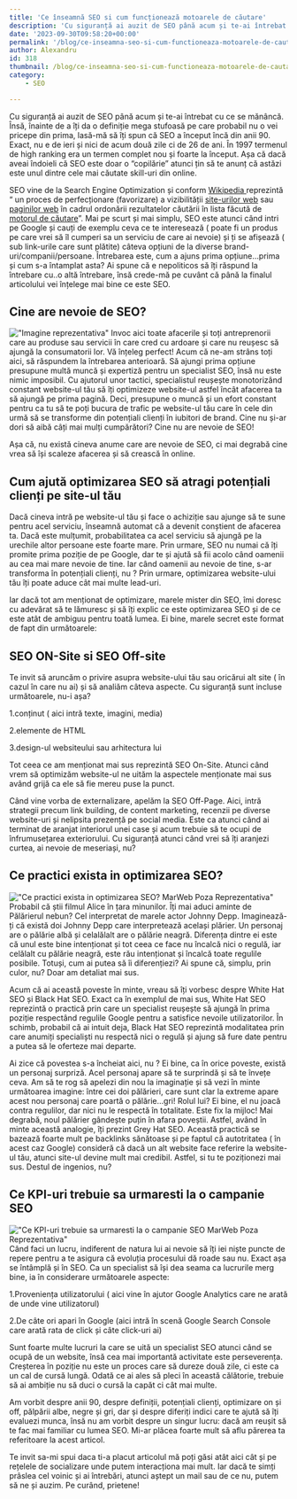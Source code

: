 ```yaml
---
title: 'Ce înseamnă SEO si cum funcționează motoarele de căutare'
description: 'Cu siguranță ai auzit de SEO până acum și te-ai întrebat cu ce se mănâncă. Însă, înainte de a îți da o definiție mega stufoasă pe care probabil nu o vei pricepe din prima, lasă-mă să îți spun că SEO a început încă din anii 90. Exact, nu e de ieri și nici de acum'
date: '2023-09-30T09:58:20+00:00'
permalink: '/blog/ce-inseamna-seo-si-cum-functioneaza-motoarele-de-cautare'
author: Alexandru
id: 318
thumbnail: /blog/ce-inseamna-seo-si-cum-functioneaza-motoarele-de-cautare/thumbnail.png
category:
    - SEO

---
```

Cu siguranță ai auzit de SEO până acum și te-ai întrebat cu ce se mănâncă. Însă, înainte de a îți da o definiție mega stufoasă pe care probabil nu o vei pricepe din prima, lasă-mă să îți spun că SEO a început încă din anii 90. Exact, nu e de ieri și nici de acum două zile ci de 26 de ani. În 1997 termenul de high ranking era un termen complet nou și foarte la început. Așa că dacă aveai îndoieli că SEO este doar o “copilărie” atunci țin să te anunț că astăzi este unul dintre cele mai căutate skill-uri din online.

SEO vine de la Search Engine Optimization și conform [Wikipedia ](https://ro.wikipedia.org/wiki/Optimizare_pentru_motoare_de_c%C4%83utare)reprezintă “ un proces de perfecționare (favorizare) a vizibilității [site-urilor web](https://ro.wikipedia.org/wiki/Web_site) sau [paginilor web](https://ro.wikipedia.org/wiki/Pagin%C4%83_web) în cadrul ordonării rezultatelor căutării în lista făcută de [motorul de căutare](https://ro.wikipedia.org/wiki/Motor_de_c%C4%83utare)”. Mai pe scurt și mai simplu, SEO este atunci când intri pe Google și cauți de exemplu ceva ce te interesează ( poate fi un produs pe care vrei să îl cumperi sa un serviciu de care ai nevoie) și ți se afișează ( sub link-urile care sunt plătite) câteva opțiuni de la diverse brand-uri/companii/persoane. Întrebarea este, cum a ajuns prima opțiune…prima și cum s-a întamplat asta? Ai spune că e nepoliticos să îți răspund la întrebare cu..o altă întrebare, însă crede-mă pe cuvânt că până la finalul articolului vei înțelege mai bine ce este SEO.

**Cine are nevoie de SEO?**
---------------------------

!["Imagine reprezentativa"](/blog/ce-inseamna-seo-si-cum-functioneaza-motoarele-de-cautare/thumbnail.png)
Invoc aici toate afacerile și toți antreprenorii care au produse sau servicii în care cred cu ardoare și care nu reușesc să ajungă la consumatorii lor. Vă înțeleg perfect! Acum că ne-am strâns toți aici, să răspundem la întrebarea anterioară. Să ajungi prima opțiune presupune multă muncă și expertiză pentru un specialist SEO, însă nu este nimic imposibil. Cu ajutorul unor tactici, specialistul reușește monotorizând constant website-ul tău să îți optimizeze website-ul astfel încât afacerea ta să ajungă pe prima pagină. Deci, presupune o muncă și un efort constant pentru ca tu să te poți bucura de trafic pe website-ul tău care în cele din urmă să se transforme din potențiali clienți în iubitori de brand. Cine nu și-ar dori să aibă câți mai mulți cumpărători? Cine nu are nevoie de SEO!

Așa că, nu există cineva anume care are nevoie de SEO, ci mai degrabă cine vrea să își scaleze afacerea și să crească în online.

**Cum ajută optimizarea SEO să atragi potențiali clienți pe site-ul tău**
-------------------------------------------------------------------------

Dacă cineva intră pe website-ul tău și face o achiziție sau ajunge să te sune pentru acel serviciu, înseamnă automat că a devenit conștient de afacerea ta. Dacă este mulțumit, probabilitatea ca acel serviciu să ajungă pe la urechile altor persoane este foarte mare. Prin urmare, SEO nu numai că îți promite prima poziție de pe Google, dar te și ajută să fii acolo când oamenii au cea mai mare nevoie de tine. Iar când oamenii au nevoie de tine, s-ar transforma în potențiali clienți, nu ? Prin urmare, optimizarea website-ului tău îți poate aduce cât mai multe lead-uri.

Iar dacă tot am menționat de optimizare, marele mister din SEO, îmi doresc cu adevărat să te lămuresc și să îți explic ce este optimizarea SEO și de ce este atât de ambiguu pentru toată lumea. Ei bine, marele secret este format de fapt din următoarele:

**SEO ON-Site si SEO Off-site**
-------------------------------

Te invit să aruncăm o privire asupra website-ului tău sau oricărui alt site ( în cazul în care nu ai) și să analiăm câteva aspecte. Cu siguranță sunt incluse următoarele, nu-i așa?

1.conținut ( aici intră texte, imagini, media)

2.elemente de HTML

3.design-ul websiteului sau arhitectura lui

Tot ceea ce am menționat mai sus reprezintă SEO On-Site. Atunci când vrem să optimizăm website-ul ne uităm la aspectele menționate mai sus având grijă ca ele să fie mereu puse la punct.

Când vine vorba de externalizare, apelăm la SEO Off-Page. Aici, intră strategii precum link building, de content marketing, recenzii pe diverse website-uri și nelipsita prezență pe social media. Este ca atunci când ai terminat de aranjat interiorul unei case și acum trebuie să te ocupi de înfrumusețarea exteriorului. Cu siguranță atunci când vrei să îți aranjezi curtea, ai nevoie de meseriași, nu?

**Ce practici exista in optimizarea SEO?**
------------------------------------------

!["Ce practici exista in optimizarea SEO?  MarWeb Poza Reprezentativa"](/blog/ce-inseamna-seo-si-cum-functioneaza-motoarele-de-cautare/2.png)
Probabil că știi filmul Alice în țara minunilor. Îți mai aduci aminte de Pălărierul nebun? Cel interpretat de marele actor Johnny Depp. Imaginează-ți că există doi Johnny Depp care interpretează același plărier. Un personaj are o pălărie albă și celalălalt are o pălărie neagră. Diferența dintre ei este că unul este bine intenționat și tot ceea ce face nu încalcă nici o regulă, iar celălalt cu pălărie neagră, este rău intenționat și încalcă toate regulile posibile. Totuși, cum ai putea să îi diferențiezi? Ai spune că, simplu, prin culor, nu? Doar am detaliat mai sus.

Acum că ai această poveste în minte, vreau să îți vorbesc despre White Hat SEO și Black Hat SEO. Exact ca în exemplul de mai sus, White Hat SEO reprezintă o practică prin care un specialist reușește să ajungă în prima poziție respectând regulile Google pentru a satisfice nevoile utilizatorilor. În schimb, probabil că ai intuit deja, Black Hat SEO reprezintă modalitatea prin care anumiți specialiști nu respectă nici o regulă și ajung să fure date pentru a putea să le oferteze mai departe.

Ai zice că povestea s-a încheiat aici, nu ? Ei bine, ca în orice poveste, există un personaj surpriză. Acel personaj apare să te surprindă și să te învețe ceva. Am să te rog să apelezi din nou la imaginație și să vezi în minte următoarea imagine: între cei doi pălărieri, care sunt clar la extreme apare acest nou personaj care poartă o pălărie…gri! Rolul lui? Ei bine, el nu joacă contra regulilor, dar nici nu le respectă în totalitate. Este fix la mijloc! Mai degrabă, noul pălărier gândește puțin în afara poveștii. Astfel, având în minte această analogie, îți prezint Grey Hat SEO. Această practică se bazează foarte mult pe backlinks sănătoase și pe faptul că autotritatea ( în acest caz Google) consideră că dacă un alt website face referire la website-ul tău, atunci site-ul devine mult mai credibil. Astfel, si tu te poziționezi mai sus. Destul de ingenios, nu?

 **Ce KPI-uri trebuie sa urmaresti la o campanie SEO** 
-------------------------------------------------------

!["Ce KPI-uri trebuie sa urmaresti la o campanie SEO MarWeb Poza Reprezentativa"](/blog/ce-inseamna-seo-si-cum-functioneaza-motoarele-de-cautare/3.png)
Când faci un lucru, indiferent de natura lui ai nevoie să îți iei niște puncte de repere pentru a te asigura că evoluția procesului dă roade sau nu. Exact așa se întâmplă și în SEO. Ca un specialist să își dea seama ca lucrurile merg bine, ia în considerare următoarele aspecte:

1.Proveniența utilizatorului ( aici vine în ajutor Google Analytics care ne arată de unde vine utilizatorul)

2.De câte ori apari în Google (aici intră în scenă Google Search Console care arată rata de click și câte click-uri ai)

Sunt foarte multe lucruri la care se uită un specialist SEO atunci când se ocupă de un website, însă cea mai importantă activitate este perseverența. Creșterea în poziție nu este un proces care să dureze două zile, ci este ca un cal de cursă lungă. Odată ce ai ales să pleci în această călătorie, trebuie să ai ambiție nu să duci o cursă la capăt ci cât mai multe.

Am vorbit despre anii 90, despre definiții, potențiali clienți, optimizare on și off, pălpării albe, negre și gri, dar și despre diferiți indici care te ajută să îți evaluezi munca, însă nu am vorbit despre un singur lucru: dacă am reușit să te fac mai familiar cu lumea SEO. Mi-ar plăcea foarte mult să aflu părerea ta referitoare la acest articol.

Te invit sa-mi spui daca ti-a placut articolul mă poți găsi atât aici cât și pe rețelele de socializare unde putem interacționa mai mult. Iar dacă te simți prâslea cel voinic și ai întrebări, atunci aștept un mail sau de ce nu, putem să ne și auzim. Pe curând, prietene!